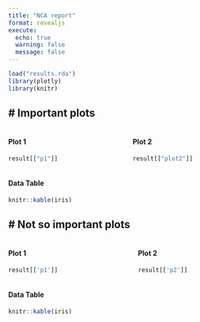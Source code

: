 ```yaml
---
title: "NCA report"
format: revealjs
execute:
  echo: true
  warning: false
  message: false
---
```


```r
load("results.rda")
library(plotly)
library(knitr)
```


# Important plots
------------------------------------------------------------------------
::: columns
::: column
#### Plot 1

```r
result[["p1"]]
```
:::

::: column
#### Plot 2

```r
result[["plot2"]]
```
:::
:::

#### Data Table

```r
knitr::kable(iris)
```


# Not so important plots
------------------------------------------------------------------------


::: columns

::: column
#### Plot 1
```r
result[['p1']]
```
:::

::: column
#### Plot 2
```r
result[['p2']]
```
:::

:::

#### Data Table
```r
knitr::kable(iris)
```
